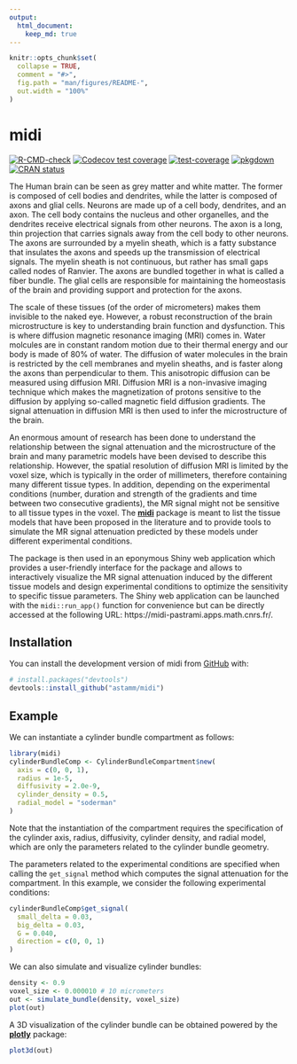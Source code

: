 ```yaml
---
output:
  html_document:
    keep_md: true
---
```


<!-- README.md is generated from README.Rmd. Please edit that file -->

```r
knitr::opts_chunk$set(
  collapse = TRUE,
  comment = "#>",
  fig.path = "man/figures/README-",
  out.width = "100%"
)
```

# midi

<!-- badges: start -->
[![R-CMD-check](https://github.com/astamm/midi/actions/workflows/R-CMD-check.yaml/badge.svg)](https://github.com/astamm/midi/actions/workflows/R-CMD-check.yaml)
[![Codecov test coverage](https://codecov.io/gh/astamm/midi/branch/main/graph/badge.svg)](https://app.codecov.io/gh/astamm/midi?branch=main)
[![test-coverage](https://github.com/astamm/midi/actions/workflows/test-coverage.yaml/badge.svg)](https://github.com/astamm/midi/actions/workflows/test-coverage.yaml)
[![pkgdown](https://github.com/astamm/midi/actions/workflows/pkgdown.yaml/badge.svg)](https://github.com/astamm/midi/actions/workflows/pkgdown.yaml)
[![CRAN status](https://www.r-pkg.org/badges/version/midi)](https://CRAN.R-project.org/package=midi)
<!-- badges: end -->

The Human brain can be seen as grey matter and white matter. The former is
composed of cell bodies and dendrites, while the latter is composed of axons and
glial cells. Neurons are made up of a cell body, dendrites, and an axon. The
cell body contains the nucleus and other organelles, and the dendrites receive
electrical signals from other neurons. The axon is a long, thin projection that
carries signals away from the cell body to other neurons. The axons are
surrounded by a myelin sheath, which is a fatty substance that insulates the
axons and speeds up the transmission of electrical signals. The myelin sheath is
not continuous, but rather has small gaps called nodes of Ranvier. The axons are
bundled together in what is called a fiber bundle. The glial cells are
responsible for maintaining the homeostasis of the brain and providing support
and protection for the axons.

The scale of these tissues (of the order of micrometers) makes them invisible to
the naked eye. However, a robust reconstruction of the brain microstructure is
key to understanding brain function and dysfunction. This is where diffusion
magnetic resonance imaging (MRI) comes in. Water molcules are in constant random
motion due to their thermal energy and our body is made of 80% of water. The
diffusion of water molecules in the brain is restricted by the cell membranes
and myelin sheaths, and is faster along the axons than perpendicular to them.
This anisotropic diffusion can be measured using diffusion MRI. Diffusion MRI is
a non-invasive imaging technique which makes the magnetization of protons
sensitive to the diffusion by applying so-called magnetic field diffusion
gradients. The signal attenuation in diffusion MRI is then used to infer the
microstructure of the brain.

An enormous amount of research has been done to understand the relationship
between the signal attenuation and the microstructure of the brain and many
parametric models have been devised to describe this relationship. However, the
spatial resolution of diffusion MRI is limited by the voxel size, which is
typically in the order of millimeters, therefore containing many different
tissue types. In addition, depending on the experimental conditions (number,
duration and strength of the gradients and time between two consecutive
gradients), the MR signal might not be sensitive to all tissue types in the
voxel. The [**midi**](https://astamm.github.io/midi/) package is meant to list
the tissue models that have been proposed in the literature and to provide tools
to simulate the MR signal attenuation predicted by these models under different
experimental conditions.

The package is then used in an eponymous Shiny web application which provides a
user-friendly interface for the package and allows to interactively visualize
the MR signal attenuation induced by the different tissue models and design
experimental conditions to optimize the sensitivity to specific tissue
parameters. The Shiny web application can be launched with the `midi::run_app()`
function for convenience but can be directly accessed at the following URL:
https://midi-pastrami.apps.math.cnrs.fr/.

## Installation

You can install the development version of midi from [GitHub](https://github.com/) with:

``` r
# install.packages("devtools")
devtools::install_github("astamm/midi")
```

## Example

We can instantiate a cylinder bundle compartment as follows:

```r
library(midi)
cylinderBundleComp <- CylinderBundleCompartment$new(
  axis = c(0, 0, 1),
  radius = 1e-5,
  diffusivity = 2.0e-9,
  cylinder_density = 0.5,
  radial_model = "soderman"
)
```

Note that the instantiation of the compartment requires the specification of the
cylinder axis, radius, diffusivity, cylinder density, and radial model, which
are only the parameters related to the cylinder bundle geometry.

The parameters related to the experimental conditions are specified when calling
the `get_signal` method which computes the signal attenuation for the
compartment. In this example, we consider the following experimental conditions:

```r
cylinderBundleComp$get_signal(
  small_delta = 0.03,
  big_delta = 0.03,
  G = 0.040,
  direction = c(0, 0, 1)
)
```

We can also simulate and visualize cylinder bundles:

```r
density <- 0.9
voxel_size <- 0.000010 # 10 micrometers
out <- simulate_bundle(density, voxel_size)
plot(out)
```

A 3D visualization of the cylinder bundle can be obtained powered by the
[**plotly**](https://plotly.com/r/) package:

```r
plot3d(out)
```
